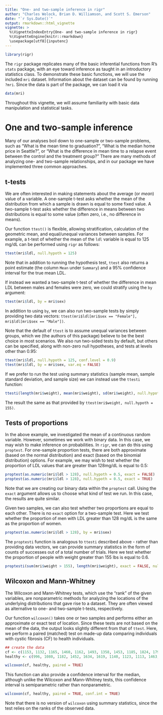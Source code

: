 ```yaml
---
title: "One- and two-sample inference in rigr"
author: "Charles Wolock, Brian D. Williamson, and Scott S. Emerson"
date: "`r Sys.Date()`"
output: rmarkdown::html_vignette
vignette: >
  %\VignetteIndexEntry{One- and two-sample inference in rigr}
  %\VignetteEngine{knitr::rmarkdown}
  \usepackage[utf8]{inputenc}
---
```


```r
library(rigr)
```
 
The `rigr` package replicates many of the basic inferential functions from R's `stats` package, with an eye toward inference as taught in an introductory statistics class. To demonstrate these basic functions, we will use the included `mri` dataset. Information about the dataset can be found by running `?mri`. Since the data is part of the package, we can load it via

```r
data(mri)
```

Throughout this vignette, we will assume familiarity with basic data manipulation and statistical tasks. 

# One and two-sample inference

Many of our analyses boil down to one-sample or two-sample problems, such as "What is the mean time to graduation?", "What is the median home price in Seattle?", or "What is the difference in mean time to a relapse event between the control and the treatment group?" There are many methods of analyzing one- and two-sample relationships, and in our package we have implemented three common approaches. 

## t-tests

We are often interested in making statements about the average (or *mean*) value of a variable. A one-sample t-test asks whether the mean of the distribution from which a sample is drawn is equal to some fixed value. A two-sample t-test asks whether the difference in means between two distributions is equal to some value (often zero, i.e., no difference in means).

Our function `ttest()` is flexible, allowing stratification, calculation of the geometric mean, and equal/unequal variances between samples. For example, a t-test of whether the mean of the `ldl` variable is equal to 125 mg/dL can be performed using `rigr` as follows:

```r
ttest(mri$ldl, null.hypoth = 125)
```

Note that in addition to running the hypothesis test, `ttest` also returns a point estimate (the column `Mean` under `Summary`) and a 95\% confidence interval for the true mean LDL. 

If instead we wanted a two-sample t-test of whether the difference in mean LDL between males and females were zero, we could stratify using the `by` argument:

```r
ttest(mri$ldl, by = mri$sex)
```

In addition to using `by`, we can also run two-sample tests by simply providing two data vectors: `ttest(mri$ldl[mri$sex == "Female"], mri$ldl[mri$sex == "Male"])`. 

Note that the default of `ttest` is to assume unequal variances between groups, which we (the authors of this package) believe to be the best choice in most scenarios. We also run two-sided tests by default, but others can be specified, along with non-zero null hypotheses, and tests at levels other than 0.95: 

```r
ttest(mri$ldl, null.hypoth = 125, conf.level = 0.9)
ttest(mri$ldl, by = mri$sex, var.eq = FALSE)
```

If we prefer to run the test using summary statistics (sample mean, sample standard deviation, and sample size) we can instead use the `ttesti` function:

```r
ttesti(length(mri$weight), mean(mri$weight), sd(mri$weight), null.hypoth = 155)
```

The result the same as that provided by `ttest(mri$weight, null.hypoth = 155)`. 

## Tests of proportions

In the above example, we investigated the mean of a continuous random variable. However, sometimes we work with binary data. In this case, we may wish to make inference on probabilities. In `rigr`, we can do this using `proptest`. For one-sample proportion tests, there are both approximate (based on the normal distribution) and exact (based on the binomial distribution) options. For example, we may wish to test whether the proportion of LDL values that are greater than 128mg/dL is equal to 0.5: 

```r
proptest(as.numeric(mri$ldl > 128), null.hypoth = 0.5, exact = FALSE)
proptest(as.numeric(mri$ldl > 128), null.hypoth = 0.5, exact = TRUE)
```

Note that we are creating our binary data within the `proptest` call. Using the `exact` argument allows us to choose what kind of test we run. In this case, the results are quite similar. 

Given two samples, we can also test whether two proportions are equal to each other. There is no `exact` option for a two-sample test. Here we test whether the proportion of men with LDL greater than 128 mg/dL is the same as the proportion of women. 

```r
proptest(as.numeric(mri$ldl > 128), by = mri$sex)
```

The `proptesti` function is analogous to `ttesti` described above - rather than providing data vectors, we can provide summary statistics in the form of counts of successes out of a total number of trials. Here we test whether the proportion of people with weight greater than 155 lbs is equal to 0.6. 

```r
proptesti(sum(mri$weight > 155), length(mri$weight), exact = FALSE, null.hypoth= 0.6)
```

## Wilcoxon and Mann-Whitney

The Wilcoxon and Mann-Whitney tests, which use the "rank" of the given variables, are nonparametric methods for analyzing the locations of the underlying distributions that gave rise to a dataset. They are often viewed as alternative to one- and two-sample t-tests, respectively. 

Our function `wilcoxon()` takes one or two samples and performs either an approximate or exact test of location. Since these tests are not based on the mean of the data, the output looks slightly different from that of `ttest`. Here, we perform a paired (matched) test on made-up data comparing individuals with cystic fibrosis (CF) to health individuals.  

```r
## create the data
cf <- c(1153, 1132, 1165, 1460, 1162, 1493, 1358, 1453, 1185, 1824, 1793, 1930, 2075)
healthy <- c(996, 1080, 1182, 1452, 1634, 1619, 1140, 1123, 1113, 1463, 1632, 1614, 1836)

wilcoxon(cf, healthy, paired = TRUE)
```

This function can also provide a confidence interval for the median, although unlike the Wilcoxon and Mann-Whitney tests, this confidence interval is semiparametric rather than nonparametric. 

```r
wilcoxon(cf, healthy, paired = TRUE, conf.int = TRUE)
```

Note that there is no version of `wilcoxon` using summary statistics, since the test relies on the ranks of the observed data. 
